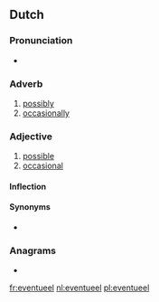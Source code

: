 ==Dutch==

===Pronunciation===
* {{audio|Nl-eventueel.ogg|Audio|lang=nl}}

===Adverb===
{{nl-adv}}

# [[possibly]]
# [[occasionally]]

===Adjective===
{{nl-adj|-}}

# [[possible]]
# [[occasional]]

====Inflection====
{{nl-decl-adj|eventuele|-}}

====Synonyms====
* {{l|nl|evt.}}

===Anagrams===
* {{l|nl|eventuele}}

[[fr:eventueel]]
[[nl:eventueel]]
[[pl:eventueel]]